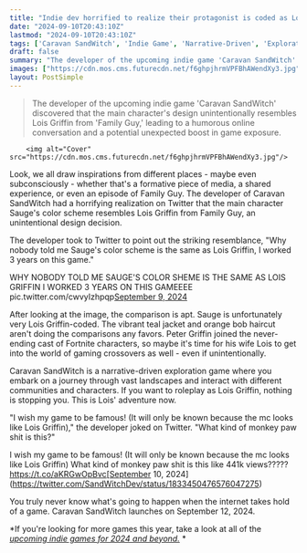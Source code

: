 ```yaml
---
title: "Indie dev horrified to realize their protagonist is coded as Lois Griffin from Family Guy: 'Nobody told me ... I worked 3 years on this game'"
date: "2024-09-10T20:43:10Z"
lastmod: "2024-09-10T20:43:10Z"
tags: ['Caravan SandWitch', 'Indie Game', 'Narrative-Driven', 'Exploration Game', 'Twitter', 'Lois Griffin', 'Family Guy', 'Crossover']
draft: false
summary: "The developer of the upcoming indie game 'Caravan SandWitch' discovered that the main character's design unintentionally resembles Lois Griffin from 'Family Guy,' leading to a humorous online conversation and a potential unexpected boost in game exposure."
images: ["https://cdn.mos.cms.futurecdn.net/f6ghpjhrmVPFBhAWendXy3.jpg"]
layout: PostSimple
---
```

> The developer of the upcoming indie game 'Caravan SandWitch' discovered that the main character's design unintentionally resembles Lois Griffin from 'Family Guy,' leading to a humorous online conversation and a potential unexpected boost in game exposure.


        <img alt="Cover" src="https://cdn.mos.cms.futurecdn.net/f6ghpjhrmVPFBhAWendXy3.jpg"/>
        
Look, we all draw inspirations from different places - maybe even subconsciously - whether that's a formative piece of media, a shared experience, or even an episode of Family Guy. The developer of Caravan SandWitch had a horrifying realization on Twitter that the main character Sauge's color scheme resembles Lois Griffin from Family Guy, an unintentional design decision.

The developer took to Twitter to point out the striking resemblance, "Why nobody told me Sauge's color scheme is the same as Lois Griffin, I worked 3 years on this game." 

WHY NOBODY TOLD ME SAUGE'S COLOR SHEME IS THE SAME AS LOIS GRIFFIN I WORKED 3 YEARS ON THIS GAMEEEE pic.twitter.com/cwvyIzhpqp[September 9, 2024](https://twitter.com/SandWitchDev/status/1833138652005781935)

After looking at the image, the comparison is apt. Sauge is unfortunately very Lois Griffin-coded. The vibrant teal jacket and orange bob haircut aren't doing the comparisons any favors. Peter Griffin joined the never-ending cast of Fortnite characters, so maybe it's time for his wife Lois to get into the world of gaming crossovers as well - even if unintentionally.  

Caravan SandWitch is a narrative-driven exploration game where you embark on a journey through vast landscapes and interact with different communities and characters. If you want to roleplay as Lois Griffin, nothing is stopping you. This is Lois' adventure now. 

"I wish my game to be famous! (It will only be known because the mc looks like Lois Griffin)," the developer joked on Twitter. "What kind of monkey paw shit is this?"

I wish my game to be famous! (It will only be known because the mc looks like Lois Griffin) What kind of monkey paw shit is this like 441k views????? https://t.co/aKRGwOpBvc[September 10, 2024](https://twitter.com/SandWitchDev/status/1833450476576047275)

You truly never know what's going to happen when the internet takes hold of a game. Caravan SandWitch launches on September 12, 2024. 

*If you're looking for more games this year, take a look at all of the *[<em>upcoming indie games for 2024 and beyond.</em>](https://www.gamesradar.com/upcoming-indie-games/)* *
        